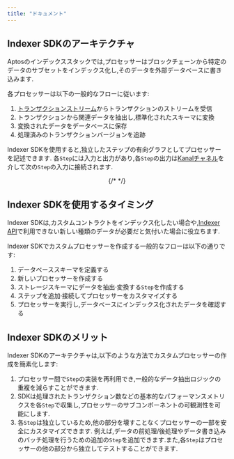 ```yaml
---
title: "ドキュメント"
---
```


## Indexer SDKのアーキテクチャ





Aptosのインデックススタックでは,プロセッサーはブロックチェーンから特定のデータのサブセットをインデックス化し,そのデータを外部データベースに書き込みます.

各プロセッサーは以下の一般的なフローに従います:

1. [トランザクションストリーム](/ja/build/indexer/txn-stream)からトランザクションのストリームを受信
2. トランザクションから関連データを抽出し,標準化されたスキーマに変換
3. 変換されたデータをデータベースに保存
4. 処理済みのトランザクションバージョンを追跡

Indexer SDKを使用すると,独立したステップの有向グラフとしてプロセッサーを記述できます.
各`Step`には入力と出力があり,各`Step`の出力は[Kanalチャネル](https://github.com/fereidani/kanal)を介して次の`Step`の入力に接続されます.

<center>
  {/* <ThemedImage alt="Indexer SDKカスタムプロセッサーのアーキテクチャ" sources={"type":"mdxJsxAttributeValueExpression","value":"{\n    light: '/docs/indexer-custom-processor-light.svg',\n    dark: '/docs/indexer-custom-processor-dark.svg',\n  }","data":{"estree":{"type":"Program","start":586,"end":705,"body":[{"type":"ExpressionStatement","expression":{"type":"ObjectExpression","start":586,"end":705,"loc":{"start":{"line":25,"column":13,"offset":586},"end":{"line":28,"column":5,"offset":705}},"properties":[{"type":"Property","start":594,"end":643,"loc":{"start":{"line":26,"column":6,"offset":594},"end":{"line":26,"column":55,"offset":643}},"method":false,"shorthand":false,"computed":false,"key":{"type":"Identifier","start":594,"end":599,"loc":{"start":{"line":26,"column":6,"offset":594},"end":{"line":26,"column":11,"offset":599}},"name":"light","range":[594,599]},"value":{"type":"Literal","start":601,"end":643,"loc":{"start":{"line":26,"column":13,"offset":601},"end":{"line":26,"column":55,"offset":643}},"value":"/docs/indexer-custom-processor-light.svg","raw":"'/docs/indexer-custom-processor-light.svg'","range":[601,643]},"kind":"init","range":[594,643]},{"type":"Property","start":651,"end":698,"loc":{"start":{"line":27,"column":6,"offset":651},"end":{"line":27,"column":53,"offset":698}},"method":false,"shorthand":false,"computed":false,"key":{"type":"Identifier","start":651,"end":655,"loc":{"start":{"line":27,"column":6,"offset":651},"end":{"line":27,"column":10,"offset":655}},"name":"dark","range":[651,655]},"value":{"type":"Literal","start":657,"end":698,"loc":{"start":{"line":27,"column":12,"offset":657},"end":{"line":27,"column":53,"offset":698}},"value":"/docs/indexer-custom-processor-dark.svg","raw":"'/docs/indexer-custom-processor-dark.svg'","range":[657,698]},"kind":"init","range":[651,698]}],"range":[586,705]},"start":586,"end":705,"loc":{"start":{"line":25,"column":13,"offset":586},"end":{"line":28,"column":5,"offset":705}},"range":[586,705]}],"sourceType":"module","comments":[],"loc":{"start":{"line":25,"column":13,"offset":586},"end":{"line":28,"column":5,"offset":705}},"range":[586,705]}}}></ThemedImage> */}
</center>

## Indexer SDKを使用するタイミング

Indexer SDKは,カスタムコントラクトをインデックス化したい場合や,[Indexer API](/ja/build/indexer/aptos-hosted)で利用できない新しい種類のデータが必要だと気付いた場合に役立ちます.

Indexer SDKでカスタムプロセッサーを作成する一般的なフローは以下の通りです:

1. データベーススキーマを定義する
2. 新しいプロセッサーを作成する
3. ストレージスキーマにデータを抽出·変換する`Step`を作成する
4. ステップを追加·接続してプロセッサーをカスタマイズする
5. プロセッサーを実行し,データベースにインデックス化されたデータを確認する

## Indexer SDKのメリット

Indexer SDKのアーキテクチャは,以下のような方法でカスタムプロセッサーの作成を簡素化します:

1. プロセッサー間で`Step`の実装を再利用でき,一般的なデータ抽出ロジックの重複を減らすことができます.
2. SDKは処理されたトランザクション数などの基本的なパフォーマンスメトリクスを各`Step`で収集し,プロセッサーのサブコンポーネントの可観測性を可能にします.
3. 各`Step`は独立しているため,他の部分を壊すことなくプロセッサーの一部を安全にカスタマイズできます.
   例えば,データの前処理/後処理やデータ書き込みのバッチ処理を行うための追加の`Step`を追加できます.また,各`Step`はプロセッサーの他の部分から独立してテストすることができます.
